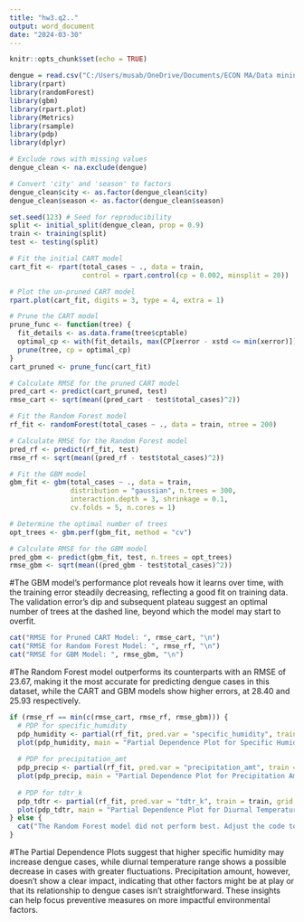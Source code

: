 ---
title: "hw3.q2.."
output: word_document
date: "2024-03-30"
---

```{r setup, include=FALSE}
knitr::opts_chunk$set(echo = TRUE)
```


```{r, include=FALSE}
dengue = read.csv("C:/Users/musab/OneDrive/Documents/ECON MA/Data mining/HW3/dengue.csv")
library(rpart)
library(randomForest)
library(gbm)
library(rpart.plot)
library(Metrics)
library(rsample)
library(pdp)
library(dplyr)
```

```{r, message=FALSE, echo=FALSE}
# Exclude rows with missing values
dengue_clean <- na.exclude(dengue)

# Convert 'city' and 'season' to factors
dengue_clean$city <- as.factor(dengue_clean$city)
dengue_clean$season <- as.factor(dengue_clean$season)

set.seed(123) # Seed for reproducibility
split <- initial_split(dengue_clean, prop = 0.9)
train <- training(split)
test <- testing(split)

```

```{r, message=FALSE, echo=FALSE}
# Fit the initial CART model
cart_fit <- rpart(total_cases ~ ., data = train, 
                  control = rpart.control(cp = 0.002, minsplit = 20))

# Plot the un-pruned CART model
rpart.plot(cart_fit, digits = 3, type = 4, extra = 1)

# Prune the CART model
prune_func <- function(tree) {
  fit_details <- as.data.frame(tree$cptable)
  optimal_cp <- with(fit_details, max(CP[xerror - xstd <= min(xerror)]))
  prune(tree, cp = optimal_cp)
}
cart_pruned <- prune_func(cart_fit)

# Calculate RMSE for the pruned CART model
pred_cart <- predict(cart_pruned, test)
rmse_cart <- sqrt(mean((pred_cart - test$total_cases)^2))
```
```{r, message=FALSE, echo=FALSE}
# Fit the Random Forest model
rf_fit <- randomForest(total_cases ~ ., data = train, ntree = 200)

# Calculate RMSE for the Random Forest model
pred_rf <- predict(rf_fit, test)
rmse_rf <- sqrt(mean((pred_rf - test$total_cases)^2))
```

```{r, message=FALSE, echo=FALSE}
# Fit the GBM model
gbm_fit <- gbm(total_cases ~ ., data = train, 
               distribution = "gaussian", n.trees = 300, 
               interaction.depth = 3, shrinkage = 0.1, 
               cv.folds = 5, n.cores = 1)

# Determine the optimal number of trees
opt_trees <- gbm.perf(gbm_fit, method = "cv")

# Calculate RMSE for the GBM model
pred_gbm <- predict(gbm_fit, test, n.trees = opt_trees)
rmse_gbm <- sqrt(mean((pred_gbm - test$total_cases)^2))
```

#The GBM model's performance plot reveals how it learns over time, with the training error steadily decreasing, reflecting a good fit on training data. The validation error's dip and subsequent plateau suggest an optimal number of trees at the dashed line, beyond which the model may start to overfit.

```{r, message=FALSE, echo=FALSE}
cat("RMSE for Pruned CART Model: ", rmse_cart, "\n")
cat("RMSE for Random Forest Model: ", rmse_rf, "\n")
cat("RMSE for GBM Model: ", rmse_gbm, "\n")
```
#The Random Forest model outperforms its counterparts with an RMSE of 23.67, making it the most accurate for predicting dengue cases in this dataset, while the CART and GBM models show higher errors, at 28.40 and 25.93 respectively.

```{r, message=FALSE, echo=FALSE}
if (rmse_rf == min(c(rmse_cart, rmse_rf, rmse_gbm))) {
  # PDP for specific_humidity
  pdp_humidity <- partial(rf_fit, pred.var = "specific_humidity", train = train, grid.resolution = 10)
  plot(pdp_humidity, main = "Partial Dependence Plot for Specific Humidity", xlab = "Specific Humidity", ylab = "Predicted Dengue Cases")
  
  # PDP for precipitation_amt
  pdp_precip <- partial(rf_fit, pred.var = "precipitation_amt", train = train, grid.resolution = 10)
  plot(pdp_precip, main = "Partial Dependence Plot for Precipitation Amount", xlab = "Precipitation Amount", ylab = "Predicted Dengue Cases")
  
  # PDP for tdtr_k
  pdp_tdtr <- partial(rf_fit, pred.var = "tdtr_k", train = train, grid.resolution = 10)
  plot(pdp_tdtr, main = "Partial Dependence Plot for Diurnal Temperature Range", xlab = "Temperature Range", ylab = "Predicted Dengue Cases")
} else {
  cat("The Random Forest model did not perform best. Adjust the code to plot PDPs for the best-performing model.")
}
```

#The Partial Dependence Plots suggest that higher specific humidity may increase dengue cases, while diurnal temperature range shows a possible decrease in cases with greater fluctuations. Precipitation amount, however, doesn't show a clear impact, indicating that other factors might be at play or that its relationship to dengue cases isn't straightforward. These insights can help focus preventive measures on more impactful environmental factors.